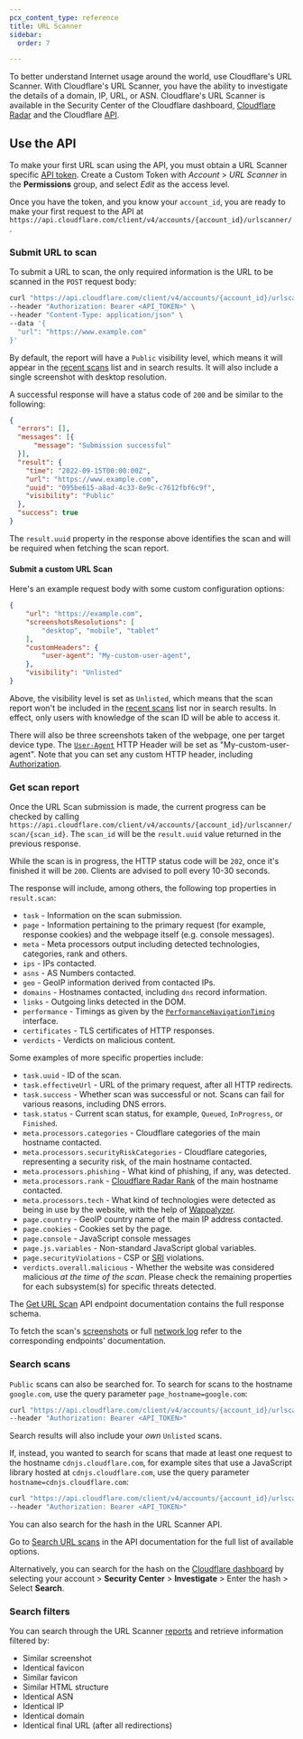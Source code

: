 ```yaml
---
pcx_content_type: reference
title: URL Scanner
sidebar:
  order: 7

---
```



To better understand Internet usage around the world, use Cloudflare's URL Scanner. With Cloudflare's URL Scanner, you have the ability to investigate the details of a domain, IP, URL, or ASN. Cloudflare's URL Scanner is available in the Security Center of the Cloudflare dashboard, [Cloudflare Radar](https://radar.cloudflare.com/scan) and the Cloudflare [API](/api/resources/url_scanner/subresources/scans/methods/list/).

## Use the API

To make your first URL scan using the API, you must obtain a URL Scanner specific [API token](/fundamentals/api/get-started/create-token/). Create a Custom Token with *Account* > *URL Scanner* in the **Permissions** group, and select *Edit* as the access level.

Once you have the token, and you know your `account_id`, you are ready to make your first request to the API at `https://api.cloudflare.com/client/v4/accounts/{account_id}/urlscanner/`.

### Submit URL to scan

To submit a URL to scan, the only required information is the URL to be scanned in the `POST` request body:

```bash
curl "https://api.cloudflare.com/client/v4/accounts/{account_id}/urlscanner/scan" \
--header "Authorization: Bearer <API_TOKEN>" \
--header "Content-Type: application/json" \
--data '{
  "url": "https://www.example.com"
}'
```

By default, the report will have a `Public` visibility level, which means it will appear in the [recent scans](https://radar.cloudflare.com/scan#recent-scans) list and in search results. It will also include a single screenshot with desktop resolution.

A successful response will have a status code of `200` and be similar to the following:

```json
{
  "errors": [],
  "messages": [{
      "message": "Submission successful"
  }],
  "result": {
    "time": "2022-09-15T00:00:00Z",
    "url": "https://www.example.com",
    "uuid": "095be615-a8ad-4c33-8e9c-c7612fbf6c9f",
    "visibility": "Public"
  },
  "success": true
}
```

The `result.uuid` property in the response above identifies the scan and will be required when fetching the scan report.

#### Submit a custom URL Scan

Here's an example request body with some custom configuration options:

```json
{
	"url": "https://example.com",
	"screenshotsResolutions": [
		"desktop", "mobile", "tablet"
	],
	"customHeaders": {
		"user-agent": "My-custom-user-agent",
	},
	"visibility": "Unlisted"
}
```

Above, the visibility level is set as `Unlisted`, which means that the scan report won't be included in the [recent scans](https://radar.cloudflare.com/scan#recent-scans) list nor in search results. In  effect, only users with knowledge of the scan ID will be able to access it.

There will also be three screenshots taken of the webpage, one per target device type. The [`User-Agent`](https://developer.mozilla.org/en-US/docs/Web/HTTP/Headers/User-Agent) HTTP Header will be set as "My-custom-user-agent". Note that you can set any custom HTTP header, including [Authorization](https://developer.mozilla.org/en-US/docs/Web/HTTP/Headers/Authorization).

### Get scan report

Once the URL Scan submission is made, the current progress can be checked by calling `https://api.cloudflare.com/client/v4/accounts/{account_id}/urlscanner/scan/{scan_id}`. The `scan_id` will be the `result.uuid` value returned in the previous response.

While the scan is in progress, the HTTP status code will be `202`, once it's finished it will be `200`. Clients are advised to poll every 10-30 seconds.

The response will include, among others, the following top properties in `result.scan`:

* `task` - Information on the scan submission.
* `page` - Information pertaining to the primary request (for example, response cookies) and the webpage itself (e.g. console messages).
* `meta` - Meta processors output including detected technologies, categories, rank and others.
* `ips` - IPs contacted.
* `asns` - AS Numbers contacted.
* `geo` - GeoIP information derived from contacted IPs.
* `domains` - Hostnames contacted, including `dns` record information.
* `links` - Outgoing links detected in the DOM.
* `performance` - Timings as given by the [`PerformanceNavigationTiming`](https://developer.mozilla.org/en-US/docs/Web/API/PerformanceNavigationTiming) interface.
* `certificates` - TLS certificates of HTTP responses.
* `verdicts` - Verdicts on malicious content.

Some examples of more specific properties include:

* `task.uuid` - ID of the scan.
* `task.effectiveUrl` - URL of the primary request, after all HTTP redirects.
* `task.success` - Whether scan was successful or not. Scans can fail for various reasons, including DNS errors.
* `task.status` - Current scan status, for example, `Queued`, `InProgress`, or `Finished`.
* `meta.processors.categories` - Cloudflare categories of the main hostname contacted.
* `meta.processors.securityRiskCategories` - Cloudflare categories, representing a security risk, of the main hostname contacted.
* `meta.processors.phishing` - What kind of phishing, if any, was detected.
* `meta.processors.rank` - [Cloudflare Radar Rank](http://blog.cloudflare.com/radar-domain-rankings/) of the main hostname contacted.
* `meta.processors.tech` - What kind of technologies were detected as being in use by the website, with the help of [Wappalyzer](https://github.com/wappalyzer/wappalyzer).
* `page.country` - GeoIP country name of the main IP address contacted.
* `page.cookies` - Cookies set by the page.
* `page.console` - JavaScript console messages
* `page.js.variables` - Non-standard JavaScript global variables.
* `page.securityViolations` - <GlossaryTooltip term="content security policy (CSP)" link="https://developer.mozilla.org/en-US/docs/Web/HTTP/CSP">CSP</GlossaryTooltip> or [SRI](https://developer.mozilla.org/en-US/docs/Web/Security/Subresource_Integrity) violations.
* `verdicts.overall.malicious` - Whether the website was considered malicious *at the time of the scan*. Please check the remaining properties for each subsystem(s) for specific threats detected.

The [Get URL Scan](/api/resources/url_scanner/subresources/scans/methods/get/) API endpoint documentation contains the full response schema.

To fetch the scan's [screenshots](/api/resources/url_scanner/subresources/scans/methods/get/-screenshot) or full [network log](/api/resources/url_scanner/subresources/scans/methods/get/-har) refer to the corresponding endpoints' documentation.

### Search scans

`Public` scans can also be searched for. To search for scans to the hostname `google.com`, use the query parameter `page_hostname=google.com`:

```bash
curl "https://api.cloudflare.com/client/v4/accounts/{account_id}/urlscanner/scan?page_hostname=google.com" \
--header "Authorization: Bearer <API_TOKEN>"
```

Search results will also include your *own* `Unlisted` scans.

If, instead, you wanted to search for scans that made at least one request to the hostname `cdnjs.cloudflare.com`, for example sites that use a JavaScript library hosted at `cdnjs.cloudflare.com`, use the query parameter `hostname=cdnjs.cloudflare.com`:

```bash
curl "https://api.cloudflare.com/client/v4/accounts/{account_id}/urlscanner/scan?hostname=cdnjs.cloudflare.com" \
--header "Authorization: Bearer <API_TOKEN>"
```

You can also search for the hash in the URL Scanner API.

Go to [Search URL scans](/api/resources/url_scanner/subresources/scans/methods/list/) in the API documentation for the full list of available options.

Alternatively, you can search for the hash on the [Cloudflare dashboard](https://dash.cloudflare.com/) by selecting your account > **Security Center** > **Investigate** > Enter the hash > Select **Search**.

### Search filters

You can search through the URL Scanner [reports](/radar/investigate/url-scanner/#search-filters) and retrieve information filtered by:

- Similar screenshot
- Identical favicon
- Similar favicon
- Similar HTML structure
- Identical ASN
- Identical IP
- Identical domain
- Identical final URL (after all redirections)